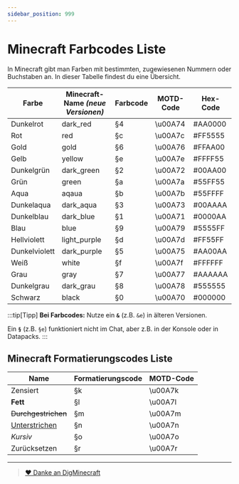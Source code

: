 ```yaml
---
sidebar_position: 999
---
```


# Minecraft Farbcodes Liste

In Minecraft gibt man Farben mit bestimmten, zugewiesenen Nummern oder Buchstaben an. In dieser Tabelle findest du eine Übersicht.

| Farbe        | Minecraft-Name *(neue Versionen)* | Farbcode  | MOTD-Code | Hex-Code |
|--------------|-----------------------------------|-----------|-----------|----------|
| Dunkelrot    | dark_red                          | §4        | \u00A74   | #AA0000  |
| Rot          | red                               | §c        | \u00A7c   | #FF5555  |
| Gold         | gold                              | §6        | \u00A76   | #FFAA00  |
| Gelb         | yellow                            | §e        | \u00A7e   | #FFFF55  |
| Dunkelgrün   | dark_green                        | §2        | \u00A72   | #00AA00  |
| Grün         | green                             | §a        | \u00A7a   | #55FF55  |
| Aqua         | aqaua                             | §b        | \u00A7b   | #55FFFF  |
| Dunkelaqua   | dark_aqua                         | §3        | \u00A73   | #00AAAA  |
| Dunkelblau   | dark_blue                         | §1        | \u00A71   | #0000AA  |
| Blau         | blue                              | §9        | \u00A79   | #5555FF  |
| Hellviolett  | light_purple                      | §d        | \u00A7d   | #FF55FF  |
| Dunkelviolett| dark_purple                       | §5        | \u00A75   | #AA00AA  |
| Weiß         | white                             | §f        | \u00A7f   | #FFFFFF  |
| Grau         | gray                              | §7        | \u00A77   | #AAAAAA  |
| Dunkelgrau   | dark_grau                         | §8        | \u00A78   | #555555  |
| Schwarz      | black                             | §0        | \u00A70   | #000000  |

:::tip[Tipp]
**Bei Farbcodes:** Nutze ein **`&`** (z.B. `&e`) in älteren Versionen.

Ein **`§`** (z.B. `§e`) funktioniert nicht im Chat, aber z.B. in der Konsole oder in Datapacks.
:::

## Minecraft Formatierungscodes Liste

| Name                | Formatierungscode | MOTD-Code |
|---------------------|-------------------|-----------|
| Zensiert            | §k                | \u00A7k   |
| **Fett**            | §l                | \u00A7l   |
| ~~Durchgestrichen~~ | §m                | \u00A7m   |
| <u>Unterstrichen</u>| §n                | \u00A7n   |
| *Kursiv*            | §o                | \u00A7o   |
| Zurücksetzen        | §r                | \u00A7r   |

---

> [❤️ Danke an DigMinecraft](https://digminecraft.com)